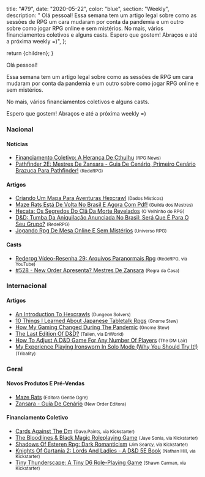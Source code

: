 
  title: "#79",
  date: "2020-05-22",
  color: "blue",
  section: "Weekly",
  description:
    "    Olá pessoal!    Essa semana tem um artigo legal sobre como as sessões de RPG um cara mudaram por conta da pandemia e um outro sobre como jogar RPG online e sem mistérios.    No mais, vários financiamentos coletivos e alguns casts.    Espero que gostem! Abraços e até a próxima weekly =)",
};

  return <InternalLayout meta={meta}>{children}</InternalLayout>;
}

Olá pessoal!

Essa semana tem um artigo legal sobre como as sessões de RPG um cara mudaram por conta da pandemia e um outro sobre como jogar RPG online e sem mistérios.

No mais, vários financiamentos coletivos e alguns casts.

Espero que gostem! Abraços e até a próxima weekly =)

### Nacional

#### Notícias

- [Financiamento Coletivo: A Herança De Cthulhu] <small>(RPG News)</small>
- [Pathfinder 2E: Mestres De Zansara - Guia De Cenário, Primeiro Cenário Brazuca Para Pathfinder!] <small>(RedeRPG)</small>

#### Artigos

- [Criando Um Mapa Para Aventuras Hexcrawl] <small>(Dados Místicos)</small>
- [Maze Rats Está De Volta No Brasil E Agora Com Pdf!] <small>(Guilda dos Mestres)</small>
- [Hecata: Os Segredos Do Clã Da Morte Revelados] <small>(O Velhinho do RPG)</small>
- [D&amp;D: Tumba Da Aniquilação Anunciada No Brasil: Será Que É Para O Seu Grupo?] <small>(RedeRPG)</small>
- [Jogando Rpg De Mesa Online E Sem Mistérios] <small>(Universo RPG)</small>

#### Casts

- [Rederpg Vídeo-Resenha 29: Arquivos Paranormais Rpg] <small>(RedeRPG, via YouTube)</small>
- [#528 - New Order Apresenta? Mestres De Zansara] <small>(Regra da Casa)</small>

### Internacional

#### Artigos

- [An Introduction To Hexcrawls] <small>(Dungeon Solvers)</small>
- [10 Things I Learned About Japanese Tabletalk Rpgs] <small>(Gnome Stew)</small>
- [How My Gaming Changed During The Pandemic] <small>(Gnome Stew)</small>
- [The Last Edition Of D&amp;D?] <small>(Talien, via EnWorld)</small>
- [How To Adjust A D&amp;D Game For Any Number Of Players] <small>(The DM Lair)</small>
- [My Experience Playing Ironsworn In Solo Mode (Why You Should Try It!)] <small>(Tribality)</small>

### Geral

#### Novos Produtos E Pré-Vendas

- [Maze Rats] <small>(Editora Gentle Ogre)</small>
- [Zansara - Guia De Cenário] <small>(New Order Editora)</small>

#### Financiamento Coletivo

- [Cards Against The Dm] <small>(Dave.Paints, via Kickstarter)</small>
- [The Bloodlines &amp; Black Magic Roleplaying Game] <small>(Jaye Sonia, via Kickstarter)</small>
- [Shadows Of Esteren Rpg: Dark Romanticism] <small>(Jim Searcy, via Kickstarter)</small>
- [Knights Of Gartania 2: Lords And Ladies - A D&amp;D 5E Book] <small>(Nathan Hill, via Kickstarter)</small>
- [Tiny Thunderscape: A Tiny D6 Role-Playing Game] <small>(Shawn Carman, via Kickstarter)</small>

[an introduction to hexcrawls]: https://www.dungeonsolvers.com/2020/05/18/an-introduction-to-hexcrawls/
[10 things i learned about japanese tabletalk rpgs]: https://gnomestew.com/10-things-i-learned-about-japanese-tabletalk-rpgs/
[how to adjust a d&amp;d game for any number of players]: https://www.thedmlair.com/2020/05/19/how-to-adjust-a-dd-game-for-any-number-of-players/
[my experience playing ironsworn in solo mode (why you should try it!)]: https://www.tribality.com/2020/05/20/my-experience-playing-ironsworn-in-solo-mode-why-you-should-try-it/
[jogando rpg de mesa online e sem mistérios]: https://universorpg.com/bau-do-mestre/dicas/jogando-rpg-de-mesa-online-e-sem-misterios/
[the last edition of d&amp;d?]: https://www.enworld.org/threads/the-last-edition-of-d-d.670519/
[pathfinder 2e: mestres de zansara - guia de cenário, primeiro cenário brazuca para pathfinder!]: https://www.rederpg.com.br/2020/05/20/pathfinder-2e-mestres-de-zansara-guia-de-cenario-primeiro-cenario-brazuca-para-pathfinder/
[zansara - guia de cenário]: https://newordereditora.com.br/loja/rpg/zansara/zansara-guia-de-cenario/
[#528 - new order apresenta? mestres de zansara]: https://regradacasa.podbean.com/e/528-new-order-apresenta-mestres-de-zansara/
[hecata: os segredos do clã da morte revelados]: https://ovelhinhodorpg.wordpress.com/2020/05/20/hecata-os-segredos-do-cla-da-morte-revelados/
[how my gaming changed during the pandemic]: https://gnomestew.com/how-my-gaming-changed-during-the-pandemic/
[financiamento coletivo: a herança de cthulhu]: https://newsrpg.wordpress.com/2020/05/23/financiamento-coletivo-a-heranca-de-cthulhu/
[rederpg vídeo-resenha 29: arquivos paranormais rpg]: https://www.youtube.com/watch?v=TCK5CD6tNGQ
[criando um mapa para aventuras hexcrawl]: https://dadosmisticos.com/2020/05/22/criando-um-mapa-para-aventuras-hexcrawl/
[cards against the dm]: https://www.kickstarter.com/projects/davepaintselementals/cards-against-the-dm
[knights of gartania 2: lords and ladies - a d&amp;d 5e book]: https://www.kickstarter.com/projects/nathanhillustration/knights-of-gartania-2-lords-and-ladies-a-dandd-5e-book
[the bloodlines &amp; black magic roleplaying game]: https://www.kickstarter.com/projects/stormbunny/the-bloodlines-and-black-magic-roleplaying-game
[shadows of esteren rpg: dark romanticism]: https://www.kickstarter.com/projects/1176616619/shadows-of-esteren-rpg-dark-romanticism
[d&amp;d: tumba da aniquilação anunciada no brasil: será que é para o seu grupo?]: https://www.rederpg.com.br/2020/05/24/dd-tumba-da-aniquilacao-anunciada-no-brasil-sera-que-e-para-o-seu-grupo/
[maze rats está de volta no brasil e agora com pdf!]: http://guildadosmestres.com.br/2020/05/24/maze-rats-esta-de-volta-no-brasil-e-agora-com-pdf/
[maze rats]: https://gentleogre.com.br/produto/maze-rats/
[tiny thunderscape: a tiny d6 role-playing game]: https://www.kickstarter.com/projects/1860935013/tiny-thunderscape-a-role-playing-game
